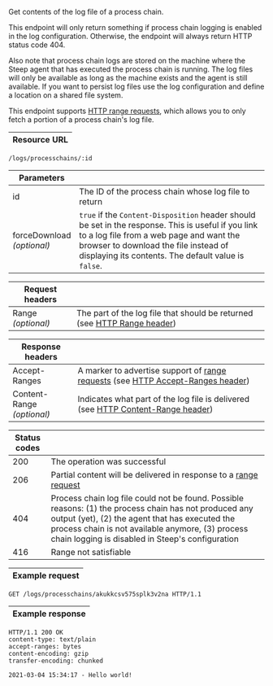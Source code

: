 
Get contents of the log file of a <ScrollLink href="#process-chains">process chain</ScrollLink>.

This endpoint will only return something if process chain logging is enabled in
the <ScrollLink href="#log-configuration">log configuration</ScrollLink>.
Otherwise, the endpoint will always return HTTP status code 404.

Also note that process chain logs are stored on the machine where the Steep
agent that has executed the process chain is running. The log files will only
be available as long as the machine exists and the agent is still available. If
you want to persist log files use the <ScrollLink href="#log-configuration">log configuration</ScrollLink>
and define a location on a shared file system.

This endpoint supports <a href="https://developer.mozilla.org/en-US/docs/Web/HTTP/Range_requests">HTTP range requests</a>,
which allows you to only fetch a portion of a process chain's log file.

| Resource URL |
| ------------ |

```http
/logs/processchains/:id
```

| Parameters |                                    |
| ---------- | ---------------------------------- |
| id         | The ID of the process chain whose log file to return |
| forceDownload<br/>*(optional)* | `true` if the `Content-Disposition` header should be set in the response. This is useful if you link to a log file from a web page and want the browser to download the file instead of displaying its contents. The default value is `false`. |

| Request headers  |                                                                |
| ---------------- | -------------------------------------------------------------- |
| Range<br/>*(optional)* | The part of the log file that should be returned (see <a href="https://developer.mozilla.org/en-US/docs/Web/HTTP/Headers/Range">HTTP Range header</a>) |

| Response headers |                                                                |
| ---------------- | -------------------------------------------------------------- |
| Accept-Ranges    | A marker to advertise support of <a href="https://developer.mozilla.org/en-US/docs/Web/HTTP/Range_requests">range requests</a> (see <a href="https://developer.mozilla.org/en-US/docs/Web/HTTP/Headers/Accept-Ranges">HTTP Accept-Ranges header</a>) |
| Content-Range<br/>*(optional)* | Indicates what part of the log file is delivered (see <a href="https://developer.mozilla.org/en-US/docs/Web/HTTP/Headers/Content-Range">HTTP Content-Range header</a>) |

| Status codes |                              |
| ------------ | ---------------------------- |
| 200          | The operation was successful |
| 206          | Partial content will be delivered in response to a <a href="https://developer.mozilla.org/en-US/docs/Web/HTTP/Range_requests">range request</a> |
| 404          | Process chain log file could not be found. Possible reasons: (1) the process chain has not produced any output (yet), (2) the agent that has executed the process chain is not available anymore, (3) process chain logging is disabled in Steep's configuration |
| 416          | Range not satisfiable        |

| Example request |
| --------------- |

```http
GET /logs/processchains/akukkcsv575splk3v2na HTTP/1.1
```

| Example response |
| ---------------- |

```http
HTTP/1.1 200 OK
content-type: text/plain
accept-ranges: bytes
content-encoding: gzip
transfer-encoding: chunked

2021-03-04 15:34:17 - Hello world!
```
